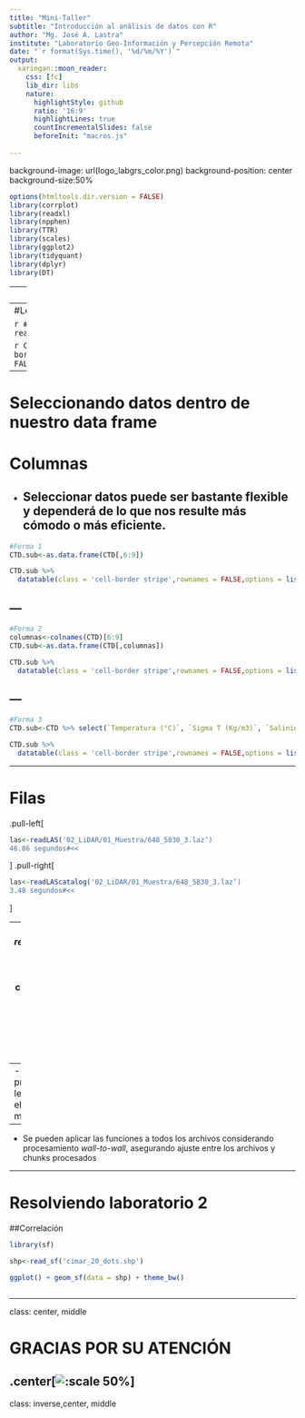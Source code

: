 ```yaml
---
title: "Mini-Taller"
subtitle: "Introducción al análisis de datos con R"
author: "Mg. José A. Lastra"
institute: "Laboratorio Geo-Información y Percepción Remota"
date: "`r format(Sys.time(), '%d/%m/%Y')`"
output:
  xaringan::moon_reader:
    css: [fc]
    lib_dir: libs
    nature:
      highlightStyle: github
      ratio: '16:9'
      highlightLines: true
      countIncrementalSlides: false
      beforeInit: "macros.js"
      
---
```


background-image: url(logo_labgrs_color.png)
background-position: center
background-size:50%

```r
options(htmltools.dir.version = FALSE)
library(corrplot)
library(readxl)
library(npphen)
library(TTR)
library(scales)
library(ggplot2)
library(tidyquant)
library(dplyr)
library(DT)

```

---
class: inverse, center, middle

# INTRODUCCIÓN

---
#Lectura básica de datos

```r

#read data frames
CTD<-read_excel("Araucania2018_CTD_C1.xls")
```


```r
CTD %>% 
  datatable(class = 'cell-border stripe',rownames = FALSE,options = list(pageLength = 5))
```

---
# Seleccionando datos dentro de nuestro data frame
# Columnas

- Seleccionar datos puede ser bastante flexible y dependerá de lo que nos resulte más cómodo o más eficiente.
--
```r
#Forma 1
CTD.sub<-as.data.frame(CTD[,6:9])

```

```r
CTD.sub %>% 
  datatable(class = 'cell-border stripe',rownames = FALSE,options = list(pageLength = 5))
```
---
--
```r
#Forma 2
columnas<-colnames(CTD)[6:9]
CTD.sub<-as.data.frame(CTD[,columnas])

```

```r
CTD.sub %>% 
  datatable(class = 'cell-border stripe',rownames = FALSE,options = list(pageLength = 5))
```

---
--
```r
#Forma 3
CTD.sub<-CTD %>% select(`Temperatura (°C)`, `Sigma T (Kg/m3)`, `Salinidad (UPS)`,`Oxigeno (ml/L)`)

```

```r
CTD.sub %>% 
  datatable(class = 'cell-border stripe',rownames = FALSE,options = list(pageLength = 5))
```
---

# Filas

.pull-left[
```r
las<-readLAS('02_LiDAR/01_Muestra/648_5830_3.laz’)
46.86 segundos#<<
```
]
.pull-right[
```r
las<-readLAScatalog('02_LiDAR/01_Muestra/648_5830_3.laz’)
3.48 segundos#<<
```
]


--
- La función *readLAScatalog()* permite el procesamiento de un archivo completo o de un conjunto de archivos considerando parámetros fijados por el usuario.

--
- Optimiza el proceso de lectura y permite el trabajo multinúcleo.

--
- Se pueden aplicar las funciones a todos los archivos considerando procesamiento *wall-to-wall*, asegurando ajuste entre los archivos y chunks procesados

---

# Resolviendo laboratorio 2
##Correlación
```r
library(sf)

shp<-read_sf('cimar_20_dots.shp')

ggplot() + geom_sf(data = shp) + theme_bw()



```


---

class: center, middle

# GRACIAS POR SU ATENCIÓN

.center[![:scale 50%](logo_labgrs_color.png)]
---

class: inverse,center, middle






